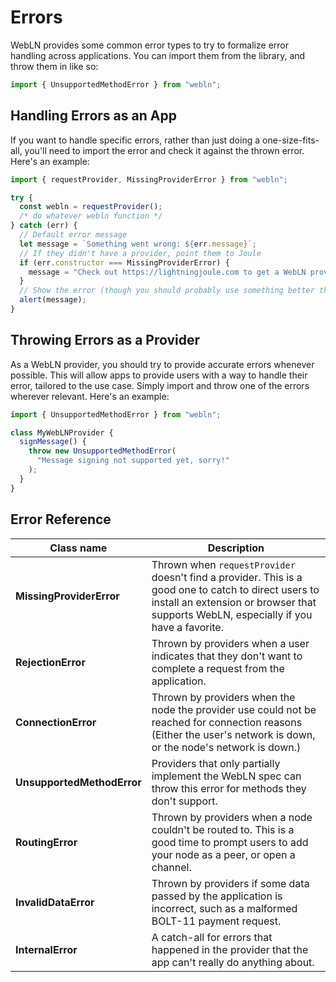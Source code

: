 # Errors

WebLN provides some common error types to try to formalize error handling across applications. You can import them from the library, and throw them in like so:

```ts
import { UnsupportedMethodError } from "webln";
```

## Handling Errors as an App

If you want to handle specific errors, rather than just doing a one-size-fits-all, you'll need to import the error and check it against the thrown error. Here's an example:

```ts
import { requestProvider, MissingProviderError } from "webln";

try {
  const webln = requestProvider();
  /* do whatever webln function */
} catch (err) {
  // Default error message
  let message = `Something went wrong: ${err.message}`;
  // If they didn't have a provider, point them to Joule
  if (err.constructor === MissingProviderError) {
    message = "Check out https://lightningjoule.com to get a WebLN provider";
  }
  // Show the error (though you should probably use something better than alert!)
  alert(message);
}
```

## Throwing Errors as a Provider

As a WebLN provider, you should try to provide accurate errors whenever possible. This will allow apps to provide users with a way to handle their error, tailored to the use case. Simply import and throw one of the errors wherever relevant. Here's an example:

```ts
import { UnsupportedMethodError } from "webln";

class MyWebLNProvider {
  signMessage() {
    throw new UnsupportedMethodError(
      "Message signing not supported yet, sorry!"
    );
  }
}
```

## Error Reference

| Class name                 | Description                                                                                                                                                                                   |
| -------------------------- | --------------------------------------------------------------------------------------------------------------------------------------------------------------------------------------------- |
| **MissingProviderError**   | Thrown when `requestProvider` doesn't find a provider. This is a good one to catch to direct users to install an extension or browser that supports WebLN, especially if you have a favorite. |
| **RejectionError**         | Thrown by providers when a user indicates that they don't want to complete a request from the application.                                                                                    |
| **ConnectionError**        | Thrown by providers when the node the provider use could not be reached for connection reasons (Either the user's network is down, or the node's network is down.)                            |
| **UnsupportedMethodError** | Providers that only partially implement the WebLN spec can throw this error for methods they don't support.                                                                                   |
| **RoutingError**           | Thrown by providers when a node couldn't be routed to. This is a good time to prompt users to add your node as a peer, or open a channel.                                                     |
| **InvalidDataError**       | Thrown by providers if some data passed by the application is incorrect, such as a malformed BOLT-11 payment request.                                                                         |
| **InternalError**          | A catch-all for errors that happened in the provider that the app can't really do anything about.                                                                                             |
